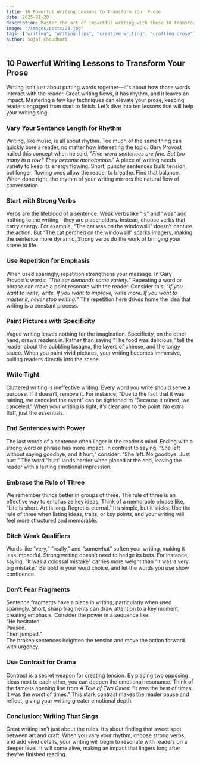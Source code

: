```yaml
---
title: 10 Powerful Writing Lessons to Transform Your Prose
date: 2025-01-20
description: Master the art of impactful writing with these 10 transformative lessons. Learn how varying sentence length, using strong verbs, and other techniques will elevate your prose and keep readers engaged.
image: "/images/posts/28.jpg"
tags: ["writing", "writing tips", "creative writing", "crafting prose"]
author: Sujal Choudhari
---
```


## **10 Powerful Writing Lessons to Transform Your Prose**

Writing isn’t just about putting words together—it's about how those words interact with the reader. Great writing flows, it has rhythm, and it leaves an impact. Mastering a few key techniques can elevate your prose, keeping readers engaged from start to finish. Let’s dive into ten lessons that will help your writing sing.

### **Vary Your Sentence Length for Rhythm**

Writing, like music, is all about rhythm. Too much of the same thing can quickly bore a reader, no matter how interesting the topic. Gary Provost nailed this concept when he said, _"Five-word sentences are fine. But too many in a row? They become monotonous."_ A piece of writing needs variety to keep its energy flowing. Short, punchy sentences build tension, but longer, flowing ones allow the reader to breathe. Find that balance. When done right, the rhythm of your writing mirrors the natural flow of conversation.

### **Start with Strong Verbs**

Verbs are the lifeblood of a sentence. Weak verbs like "is" and "was" add nothing to the writing—they are placeholders. Instead, choose verbs that carry energy. For example, “The cat was on the windowsill” doesn’t capture the action. But “The cat perched on the windowsill” sparks imagery, making the sentence more dynamic. Strong verbs do the work of bringing your scene to life.

### **Use Repetition for Emphasis**

When used sparingly, repetition strengthens your message. In Gary Provost’s words: _“The ear demands some variety."_ Repeating a word or phrase can make a point resonate with the reader. Consider this: _“If you want to write, write. If you want to improve, write more. If you want to master it, never stop writing.”_ The repetition here drives home the idea that writing is a constant process.

### **Paint Pictures with Specificity**

Vague writing leaves nothing for the imagination. Specificity, on the other hand, draws readers in. Rather than saying “The food was delicious,” tell the reader about the bubbling lasagna, the layers of cheese, and the tangy sauce. When you paint vivid pictures, your writing becomes immersive, pulling readers directly into the scene.

### **Write Tight**

Cluttered writing is ineffective writing. Every word you write should serve a purpose. If it doesn’t, remove it. For instance, “Due to the fact that it was raining, we canceled the event” can be tightened to “Because it rained, we canceled.” When your writing is tight, it’s clear and to the point. No extra fluff, just the essentials.

### **End Sentences with Power**

The last words of a sentence often linger in the reader’s mind. Ending with a strong word or phrase has more impact. In contrast to saying, “She left without saying goodbye, and it hurt,” consider: “She left. No goodbye. Just hurt.” The word “hurt” lands harder when placed at the end, leaving the reader with a lasting emotional impression.

### **Embrace the Rule of Three**

We remember things better in groups of three. The rule of three is an effective way to emphasize key ideas. Think of a memorable phrase like, “Life is short. Art is long. Regret is eternal.” It’s simple, but it sticks. Use the rule of three when listing ideas, traits, or key points, and your writing will feel more structured and memorable.

### **Ditch Weak Qualifiers**

Words like “very,” “really,” and “somewhat” soften your writing, making it less impactful. Strong writing doesn’t need to hedge its bets. For instance, saying, “It was a colossal mistake” carries more weight than “It was a very big mistake.” Be bold in your word choice, and let the words you use show confidence.

### **Don’t Fear Fragments**

Sentence fragments have a place in writing, particularly when used sparingly. Short, sharp fragments can draw attention to a key moment, creating emphasis. Consider the power in a sequence like:  
“He hesitated.  
Paused.  
Then jumped.”  
The broken sentences heighten the tension and move the action forward with urgency.

### **Use Contrast for Drama**

Contrast is a secret weapon for creating tension. By placing two opposing ideas next to each other, you can deepen the emotional resonance. Think of the famous opening line from _A Tale of Two Cities_: “It was the best of times. It was the worst of times.” This stark contrast makes the reader pause and reflect, giving your writing greater emotional depth.

### **Conclusion: Writing That Sings**

Great writing isn’t just about the rules. It’s about finding that sweet spot between art and craft. When you vary your rhythm, choose strong verbs, and add vivid details, your writing will begin to resonate with readers on a deeper level. It will come alive, making an impact that lingers long after they’ve finished reading.
